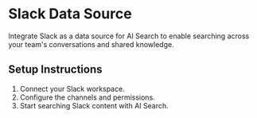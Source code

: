 # Slack Data Source

Integrate Slack as a data source for AI Search to enable searching across your team's conversations and shared knowledge.

## Setup Instructions

1. Connect your Slack workspace.
2. Configure the channels and permissions.
3. Start searching Slack content with AI Search. 